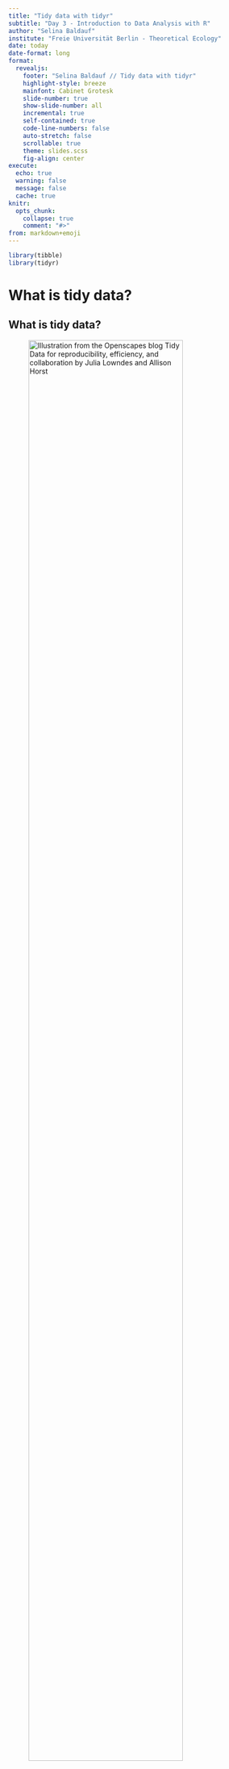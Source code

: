 ```yaml
---
title: "Tidy data with tidyr"
subtitle: "Day 3 - Introduction to Data Analysis with R"
author: "Selina Baldauf"
institute: "Freie Universität Berlin - Theoretical Ecology"
date: today
date-format: long
format: 
  revealjs:
    footer: "Selina Baldauf // Tidy data with tidyr"
    highlight-style: breeze
    mainfont: Cabinet Grotesk
    slide-number: true
    show-slide-number: all
    incremental: true
    self-contained: true
    code-line-numbers: false
    auto-stretch: false
    scrollable: true
    theme: slides.scss
    fig-align: center
execute: 
  echo: true
  warning: false
  message: false
  cache: true
knitr: 
  opts_chunk: 
    collapse: true
    comment: "#>"
from: markdown+emoji
---
```


```r
library(tibble)
library(tidyr)
```

# What is tidy data?{.inverse}

## What is tidy data?

![Illustration from the [Openscapes](https://www.openscapes.org/) blog [*Tidy Data for reproducibility, efficiency, and collaboration*](https://www.openscapes.org/blog/2020/10/12/tidy-data/) by Julia Lowndes and Allison Horst](img/AllisonHorst/tidydata_1.jpg){width=85%}

## What is tidy data?

Let's look at some examples

:::{.columns}

:::{.column width="40%"}

**Tidy**
```r
data.frame(id = 1:6,
           name = c("floof", "max", "cat", "donut", "merlin", "panda"),
           color = c("gray", "black", "orange", "gray", "black", "calico")) |> 
  knitr::kable()
```

:::

:::{.column width="60%"}

:::{.fragment}

**Non-tidy**
```r
data.frame(floof = "gray",
           max = "black",
           cat = "orange",
           donut = "gray",
           merlin = "black",
           panda = "calico") |> 
  knitr::kable()
```  

<br>
```r
data.frame(gray = c("floof", "donut"),
           black = c("max", "merlin"),
           orange = c("cat", ""),
           calico = c("panda", "")) |> 
  knitr::kable()
```  

:::

:::

:::

. . .

<br>

Sometimes ***raw data*** is non-tidy because its structure is optimized for data entry or viewing rather than analysis.

## Why tidy data?

The main advantages of **tidy** data is that the `tidyverse` packages are built to work with it.


![Illustration from the [Openscapes](https://www.openscapes.org/) blog [*Tidy Data for reproducibility, efficiency, and collaboration*](https://www.openscapes.org/blog/2020/10/12/tidy-data/) by Julia Lowndes and Allison Horst](img/AllisonHorst/tidydata_3.jpg){width=70%}

## Example

Let's go back to the city data set from earlier:


```r
cities_v <- c("Istanbul", "Moscow", "London", "Saint Petersburg", "Berlin", "Madrid", "Kyiv", "Rome", "Bucharest", "Paris")
population <- c(15.1e6, 12.5e6, 9e6, 5.4e6, 3.8e6, 3.2e6, 3e6, 2.8e6, 2.2e6, 2.1e6)
area_km2 <- c(2576, 2561, 1572, 1439,891,604, 839, 1285, 228, 105 )

country <- c("Turkey", "Russia", "UK", "Russia", "Germany", "Spain",
                        "Ukraine", "Italy", "Romania", "France")
# tidy
cities_tbl <- tibble(city = cities_v,
           population = population,
           area_km2 = area_km2,
           country = country)
```

```r
cities_tbl
```

. . .

This already looks pretty tidy.

## Same data different format

```r
cities_untidy
```


```r
cities_untidy <- unite(cities_tbl, col = "location", c("country", "city")) %>%
  pivot_longer(c("population", "area_km2"), names_to = "type") %>%
  pivot_wider(names_from = "location", values_from = "value")
print(cities_untidy, width = 90)
```

**What's not tidy here?**

. . .

- Each row has multiple observation
- At the same time, each observation is split across multiple rows
- Country and city variable are split into multiple columns
- Country and city variable values are united to one value

. . .

Let's tidy this data using functions from the `tidyr` package!

## `pivot_longer()`

**One variable split into multiple column**s can be solved with `pivot_longer`

```r
print(cities_untidy, width = 90)
```

## `pivot_longer()`

**One variable split into multiple column**s can be solved with `pivot_longer`

```r
step1 <- pivot_longer(
    cities_untidy,                         # the tibble
    cols = Turkey_Istanbul:France_Paris,   # the columns to pivot from:to
    names_to = "location",                 # name of the new column
    values_to = "value")                   # name of the value column
```

. . .

```r
print(step1, n=4)
```

## `pivot_longer()`

**One variable split into multiple column**s can be solved with `pivot_longer`

```r
#| eval: false
step1 <- pivot_longer(
    cities_untidy,                         # the tibble
    cols = Turkey_Istanbul:France_Paris,   # the columns to pivot from:to
    names_to = "location",                 # name of the new column
    values_to = "value")                   # name of the value column
```

Another way to select the columns to pivot:

```r
#| eval: false
#| code-line-numbers: "3"
step1 <- pivot_longer(
    cities_untidy,           # the tibble
    cols = !type,            # All columns except type#<<        
    names_to = "location",   # name of the new column
    values_to = "value")     # name of the value column
```

## `separate_wider_delim()`

**Multiple variable values that are united into one** can be separated using `separate_wider_delim`

```r
print(step1,n=2)
```

. . .

```r
step2 <- separate_wider_delim(
  step1,                        # the tibble
  location,                     # the column to separate
  delim = "_",                  # the separator
  names = c("country", "city")) # names of new columns
```

. . .

```r
print(step2, n=2)
```

. . .

The opposite function exists as well and is called `unite`. Check out `?unite` for details.

## `pivot_wider()`

**One observation split into multiple rows** can solved with `pivot_wider`

```r
print(step2,n=2)
```

. . .

```r
step3 <- pivot_wider(
  step2,                      # the tibble
  names_from = type,          # the variables
  values_from = value)        # the values
```

. . .

```r
print(step3, n=5)
```

## All steps in 1

We can also use a pipe to do all these steps in one:

```r
cities_tidy <- cities_untidy |>
  pivot_longer(Turkey_Istanbul:France_Paris,
    names_to = "location",
    values_to = "values"
  ) |>
  separate(location,
    sep = "_",
    into = c("country", "city")
  ) |>
  pivot_wider(
    names_from = type,
    values_from = values
  )
```

# Now you {.inverse}

[Task (30 min)]{.highlight-blue}<br>

[Tidy data with tidyr]{.big-text}

**Find the task description [here](https://selinazitrone.github.io/intro-r-data-analysis/sessions/09_tidyr.html)**

